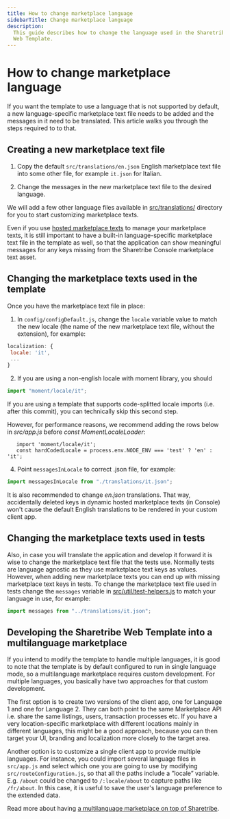 ```yaml
---
title: How to change marketplace language
sidebarTitle: Change marketplace language
description:
  This guide describes how to change the language used in the Sharetribe
  Web Template.
---
```



# How to change marketplace language

If you want the template to use a language that is not supported by
default, a new language-specific marketplace text file needs to be added
and the messages in it need to be translated. This article walks you
through the steps required to to that.

## Creating a new marketplace text file

1. Copy the default `src/translations/en.json` English marketplace text
   file into some other file, for example `it.json` for Italian.

2. Change the messages in the new marketplace text file to the desired
   language.

<Callout>

We will add a few other language files available in
[src/translations/](https://github.com/sharetribe/web-template/tree/master/src/translations)
directory for you to start customizing marketplace texts.

</Callout>

Even if you use
[hosted marketplace texts](/template/hosted-marketplace-texts/) to
manage your marketplace texts, it is still important to have a built-in
language-specific marketplace text file in the template as well, so that
the application can show meaningful messages for any keys missing from
the Sharetribe Console marketplace text asset.

## Changing the marketplace texts used in the template

Once you have the marketplace text file in place:

1. In `config/configDefault.js`, change the `locale` variable value to
   match the new locale (the name of the new marketplace text file,
   without the extension), for example:

```js
localization: {
 locale: 'it',
 ...
}
```

2. If you are using a non-english locale with moment library, you should

```js
import "moment/locale/it";
```

<Callout>

If you are using a template that supports code-splitted locale imports
(i.e. after this commit), you can technically skip this second step.

However, for performance reasons, we recommend adding the rows below in
_src/app.js_ before _const MomentLocaleLoader_:

```
   import 'moment/locale/it';
   const hardCodedLocale = process.env.NODE_ENV === 'test' ? 'en' : 'it';
```

</Callout>

4.  Point `messagesInLocale` to correct .json file, for example:

```js
import messagesInLocale from "./translations/it.json";
```

It is also recommended to change _en.json_ translations. That way,
accidentally deleted keys in dynamic hosted marketplace texts (in
Console) won't cause the default English translations to be rendered in
your custom client app.

## Changing the marketplace texts used in tests

Also, in case you will translate the application and develop it forward
it is wise to change the marketplace text file that the tests use.
Normally tests are language agnostic as they use marketplace text keys
as values. However, when adding new marketplace texts you can end up
with missing marketplace text keys in tests. To change the marketplace
text file used in tests change the `messages` variable in
[src/util/test-helpers.js](https://github.com/sharetribe/web-template/blob/master/src/util/test-helpers.js)
to match your language in use, for example:

```js
import messages from "../translations/it.json";
```

## Developing the Sharetribe Web Template into a multilanguage marketplace

If you intend to modify the template to handle multiple languages, it is
good to note that the template is by default configured to run in single
language mode, so a multilanguage marketplace requires custom
development. For multiple languages, you basically have two approaches
for that custom development.

The first option is to create two versions of the client app, one for
Language 1 and one for Language 2. They can both point to the same
Marketplace API i.e. share the same listings, users, transaction
processes etc. If you have a very location-specific marketplace with
different locations mainly in different languages, this might be a good
approach, because you can then target your UI, branding and localization
more closely to the target area.

Another option is to customize a single client app to provide multiple
languages. For instance, you could import several language files in
`src/app.js` and select which one you are going to use by modifying
`src/routeConfiguration.js`, so that all the paths include a ”locale”
variable. E.g. `/about` could be changed to `/:locale/about` to capture
paths like `/fr/about`. In this case, it is useful to save the user's
language preference to the extended data.

Read more about having
[a multilanguage marketplace on top of Sharetribe](/concepts/marketplace-texts/#can-i-have-a-multilanguage-marketplace).
